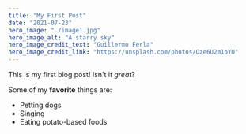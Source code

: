 ---
title: "My First Post"
date: "2021-07-23"
hero_image: "./image1.jpg"
hero_image_alt: "A starry sky"
hero_image_credit_text: "Guillermo Ferla"
hero_image_credit_link: "https://unsplash.com/photos/Oze6U2m1oYU"
---

This is my first blog post! Isn't it *great*?

Some of my **favorite** things are:

* Petting dogs
* Singing
* Eating potato-based foods